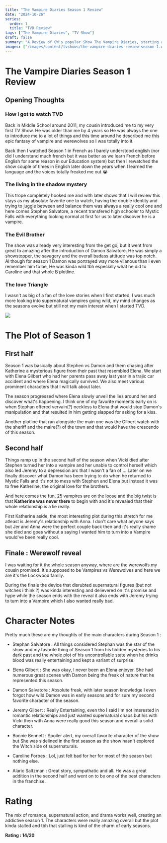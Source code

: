 ```yaml
---
title: "The Vampire Diaries Season 1 Review"
date: "2024-10-26"
series:
  order: 1
  title: "TVD Review"
tags: ["The Vampire Diaries", "TV Show"]
draft: false
summary: "A Review of CW's popular Show The Vampire Diaries, starting at Season 1."
images: ["/images/content/tvshows/the-vampire-diaries-review-season-1.webp"]
---
```


# The Vampire Diaries Season 1 Review

## Opening Thoughts

### How I got to watch TVD

Back in Middle School around 2011, my cousin introduced me to my very first TV Show. He was older than me by 4 years so He was always the one to introduce me to a lot of things and this time around he described me this epic fantasy of vampire and werewolves so I was totally into it.

Back then I watched Season 1 in French as I barely understood english (nor did I understand much french but it was better as we learn French before English for some reason in our Education system) but then I rewatched the show couple of times in English later down the years when I learned the language and the voices totally freaked me out :sob:

### The living in the shadow mystery

This trope completely hooked me and with later shows that I will review this stays as my absolute favorite one to watch, having the double identity and trying to juggle between and balance them was always a really cool one and here comes Stephen Salvatore, a recent transfered high schooler to Mystic Falls with everything looking normal at first for us to later discover he is a vampire.

### The Evil Brother

The show was already very interesting from the get go, but it went from great to amazing after the introduction of Damon Salvatore. He was simply a showstopper, the savagery and the overall badass attitude was top notch. Al though for season 1 Damon was portrayed way more vilanous than I even remember him to be, He was kinda wild tbh especially what he did to Caroline and that whole B plotline.

### The love Triangle

I wasn't as big of a fan of the love stories when I first started, I was much more looking into supernatural vampires going wild, my mind changes as the seasons evolve but still not my main interest when I started TVD.

![](/images/content/tvshows/the-vampire-diaries-review-season-1.webp)

# The Plot of Season 1

## First half

Season 1 was basically about Stephen vs Damon and them chasing after Katherine a mysterious figure from their past that resembled Elena. We start with Elena Gilbert who had her parents pass away last year in a trajic car accident and where Elena magically survived. We also meet various prominent characters that I will talk about later.

The season progressed where Elena slowly unveil the lies around her and discover what's happening. I think one of my favorite moments early on is when Stephan offered vervain(?) neckless to Elena that would stop Damon's manipulation and that resulted in him getting slapped for asking for a kiss.

Another plotline that ran alongside the main one was the Gilbert watch with the sheriff and the maire(?) of the town and that would have the crescendo of this season.

## Second half

Things ramp up in the second half of the season when Vicki died after Stephen turned her into a vampire and her unable to control herself which also led Jeremy to a depression arc that I wasn't a fan of ... Later on we finally discover what Damon has been trying to do when he returned to Mystic Falls and it's not to mess with Stephen and Elena but instead it was to free Katherine, the original love for the brothers.

And here comes the fun, 25 vampires are on the loose and the big twist is that **Katherine was never there** to begin with and it's revealed that their whole relationship is a lie really.

First Katherine aside, the most interesting plot during this stretch for me atleast is Jeremy's relationship with Anna. I don't care what anyone says but Jer and Anna were the perfect couple back then and it's really shame she died and goes without a saying I wanted him to turn into a Vampire would've been really cool.

## Finale : Werewolf reveal

I was waiting for it the whole season anyway, where are the werewolfs my cousin promised. It's supposed to be Vampires vs Werewolves and here we are it's the Lockwood family.

During the finale the device that disrubted supernatural figures (but not witches i think ?) was kinda interesting and delievered on it's promise and hype while the season ends with the reveal it also ends with Jeremy trying to turn into a Vampire which I also wanted really bad.

# Character Notes

Pretty much these are my thoughts of the main characters during Season 1 :

- Stephan Salvatore : All things considered Stephan was the star of the show and my favorite thing of Season 1 from his hidden mysteries to his dark past and the whole plot of his uncontrollable state when he drinks blood was really entertaining and kept a variant of surprise.

- Elena Gilbert : She was okay, I never been an Elena enjoyer. She had numerous great scenes with Damon being the freak of nature that he represented this season.

- Damon Salvatore : Absolute freak, with later season knowledge I even forgot how wild Damon was in early seasons and for sure my second favorite character of the season.

- Jeremy Gilbert : Really Entertaining, even tho I said I'm not interested in romantic relationships and just wanted supernatural chaos but his with Vicki then with Anna were really good this season and overall a solid character.

- Bonnie Bennett : Spoiler alert, my overall favorite character of the show but She was sidelined in the first season as the show hasn't explored the Witch side of supernaturals.

- Caroline Forbes : Lol, just felt bad for her for most of the season but nothing else.

- Alaric Saltzman : Great story, sympathatic and all. He was a great addition in the second half and went on to be one of the best characters in the franchise.

# Rating

The mix of romance, supernatural action, and drama works well, creating an addictive season 1. The characters were really amazing overall but the plot kinda stalled and tbh that stalling is kind of the charm of early seasons.

**Rating : 14/20**
